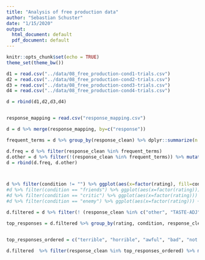 ```yaml
---
title: "Analysis of free production data"
author: "Sebastian Schuster"
date: "1/15/2020"
output:
  html_document: default
  pdf_document: default
---
```


```r
knitr::opts_chunk$set(echo = TRUE)
theme_set(theme_bw())
```

```r

d1 = read.csv("../data/08_free_production-cond1-trials.csv")
d2 = read.csv("../data/08_free_production-cond2-trials.csv")
d3 = read.csv("../data/08_free_production-cond3-trials.csv")
d4 = read.csv("../data/08_free_production-cond4-trials.csv")

d = rbind(d1,d2,d3,d4)


response_mapping = read.csv("response_mapping.csv")

d = d %>% merge(response_mapping, by=c("response"))

frequent_terms = d %>% group_by(response_clean) %>% dplyr::summarize(n = n()) %>% filter(n > 10) %>% select(response_clean) %>% .$response_clean

d.freq = d %>% filter(response_clean %in% frequent_terms)
d.other = d %>% filter(!(response_clean %in% frequent_terms)) %>% mutate(response_clean ="other")
d = rbind(d.freq, d.other)



d %>% filter(condition != "") %>% ggplot(aes(x=factor(rating), fill=condition) ) + geom_histogram(stat="count", position = "dodge") + facet_wrap(~response_clean, scales = "free", ncol=4) +theme(legend.position = "bottom") + scale_x_discrete(breaks=c(0,1,2,3,4,5,6), drop=F)
#d %>% filter(condition == "friends") %>% ggplot(aes(x=factor(rating))) + geom_histogram(stat="count") + facet_wrap(~response_clean) + ggtitle("Friend")
#d %>% filter(condition == "critic") %>% ggplot(aes(x=factor(rating))) + geom_histogram(stat="count") + facet_wrap(~response_clean) + ggtitle("Critic")
#d %>% filter(condition == "enemy") %>% ggplot(aes(x=factor(rating))) + geom_histogram(stat="count") + facet_wrap(~response_clean) + ggtitle("Enemy")

```

```r

d.filtered = d %>% filter(! (response_clean %in% c("other", "TASTE-ADJ", "ASTE-ADJ", "DESCRIPTION", "TAUTOLOGY", "SPAM"))) %>% filter(condition != "")

top_responses = d.filtered %>% group_by(rating, condition, response_clean) %>% dplyr::summarize(n = n()) %>% group_by(rating, condition) %>% filter(n >= nth(sort(n), -2)) %>% arrange(rating, condition, desc(n),  response_clean)


top_responses_ordered = c("terrible", "horrible", "awful", "bad", "not bad", "pretty bad", "not good", "not great", "just okay", "okay", "average", "good", "pretty good", "very good", "great", "the best", "excellent", "awesome", "amazing")

d.filtered  %>% filter(response_clean %in% top_responses_ordered) %>% mutate(response_clean = factor(response_clean, levels=top_responses_ordered, ordered = T)) %>% ggplot(aes(x=factor(rating), fill=condition) ) + geom_histogram(stat="count", position = "dodge") + facet_wrap(~response_clean, scales = "free", ncol=4) +theme(legend.position = "bottom") + xlab("Rating") + scale_x_discrete(breaks= c(0,1,2,3,4,5,6), drop=FALSE)


```